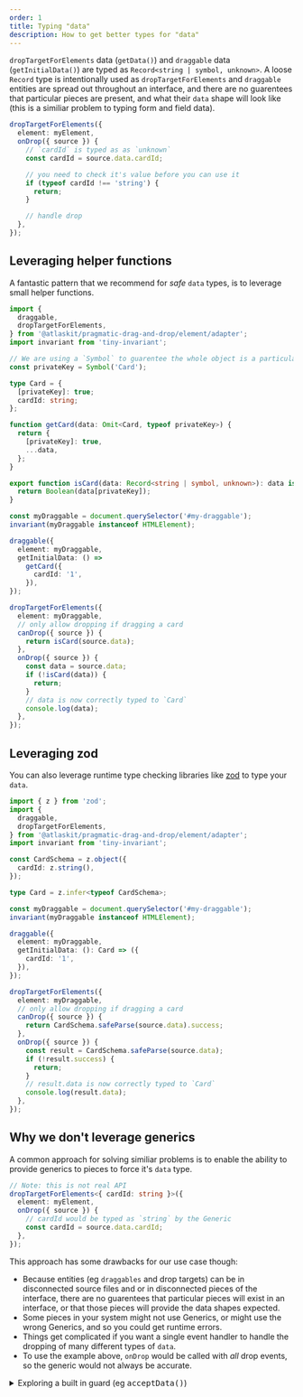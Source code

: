 ```yaml
---
order: 1
title: Typing "data"
description: How to get better types for "data"
---
```



`dropTargetForElements` data (`getData()`) and `draggable` data (`getInitialData()`) are typed as `Record<string | symbol, unknown>`. A loose `Record` type is intentionally used as `dropTargetForElements` and `draggable` entities are spread out throughout an interface, and there are no guarentees that particular pieces are present, and what their `data` shape will look like (this is a similiar problem to typing form and field data).

```ts
dropTargetForElements({
  element: myElement,
  onDrop({ source }) {
    // `cardId` is typed as as `unknown`
    const cardId = source.data.cardId;

    // you need to check it's value before you can use it
    if (typeof cardId !== 'string') {
      return;
    }

    // handle drop
  },
});
```

## Leveraging helper functions

A fantastic pattern that we recommend for _safe_ `data` types, is to leverage small helper functions.

```ts
import {
  draggable,
  dropTargetForElements,
} from '@atlaskit/pragmatic-drag-and-drop/element/adapter';
import invariant from 'tiny-invariant';

// We are using a `Symbol` to guarentee the whole object is a particular shape
const privateKey = Symbol('Card');

type Card = {
  [privateKey]: true;
  cardId: string;
};

function getCard(data: Omit<Card, typeof privateKey>) {
  return {
    [privateKey]: true,
    ...data,
  };
}

export function isCard(data: Record<string | symbol, unknown>): data is Card {
  return Boolean(data[privateKey]);
}

const myDraggable = document.querySelector('#my-draggable');
invariant(myDraggable instanceof HTMLElement);

draggable({
  element: myDraggable,
  getInitialData: () =>
    getCard({
      cardId: '1',
    }),
});

dropTargetForElements({
  element: myDraggable,
  // only allow dropping if dragging a card
  canDrop({ source }) {
    return isCard(source.data);
  },
  onDrop({ source }) {
    const data = source.data;
    if (!isCard(data)) {
      return;
    }
    // data is now correctly typed to `Card`
    console.log(data);
  },
});
```

## Leveraging zod

You can also leverage runtime type checking libraries like [zod](https://zod.dev/) to type your `data`.

```ts
import { z } from 'zod';
import {
  draggable,
  dropTargetForElements,
} from '@atlaskit/pragmatic-drag-and-drop/element/adapter';
import invariant from 'tiny-invariant';

const CardSchema = z.object({
  cardId: z.string(),
});

type Card = z.infer<typeof CardSchema>;

const myDraggable = document.querySelector('#my-draggable');
invariant(myDraggable instanceof HTMLElement);

draggable({
  element: myDraggable,
  getInitialData: (): Card => ({
    cardId: '1',
  }),
});

dropTargetForElements({
  element: myDraggable,
  // only allow dropping if dragging a card
  canDrop({ source }) {
    return CardSchema.safeParse(source.data).success;
  },
  onDrop({ source }) {
    const result = CardSchema.safeParse(source.data);
    if (!result.success) {
      return;
    }
    // result.data is now correctly typed to `Card`
    console.log(result.data);
  },
});
```

## Why we don't leverage generics

A common approach for solving similiar problems is to enable the ability to provide generics to pieces to force it's `data` type.

```ts
// Note: this is not real API
dropTargetForElements<{ cardId: string }>({
  element: myElement,
  onDrop({ source }) {
    // cardId would be typed as `string` by the Generic
    const cardId = source.data.cardId;
  },
});
```

This approach has some drawbacks for our use case though:

- Because entities (eg `draggables` and drop targets) can be in disconnected source files and or in disconnected pieces of the interface, there are no guarentees that particular pieces will exist in an interface, or that those pieces will provide the data shapes expected.
- Some pieces in your system might not use Generics, or might use the wrong Generics, and so you could get runtime errors.
- Things get complicated if you want a single event handler to handle the dropping of many different types of `data`.
- To use the example above, `onDrop` would be called with _all_ drop events, so the generic would not always be accurate.

<details>
    <summary>Exploring a built in guard (eg <tt>acceptData()</tt>)</summary>

<br />

<SectionMessage>

The intention of this section is to show that we have thought about adding a built in guard function, but that doing so doesn't work out that well.

</SectionMessage>

<br />

Conceptually we could introduce an `acceptData()` guard.

```ts
type Card = { cardId: string; instanceId: symbol };

dropTargetForElements<Card>({
  element: myElement,
  // Note: this is not real API.
  // Validate that `data` is the right type
  acceptData({ data }): data is Card {
    // We need to assert that `data` is a `Card`
    return isCard(data);
  },
  canDrop({ data }) {
    // let's assume that this is called after `acceptData` and
    // `data` is now typed. Now we can do our additional checks.
    return data.instanceId === ourInstanceId;
  },
  onDrop({ source }) {
    // cardId could be typed as `string`
    const cardId = source.data.cardId;
  },
});
```

- We still need to do run time checking (it's now just in a seperate place)
- `canDrop` checks are split up into different functions

<br />

It seems to be cleaner to let consumers do their own runtime checking and not introduce an additional `acceptData()` guard.

```ts
// Real API
dropTargetForElements({
  element: myElement,
  canDrop({ source }) {
    return isCard(source.data) && source.data.instanceId === ourInstanceId;
  },
  onDrop({ source }) {
    if (!isCard(source.data)) {
      return;
    }
    // source.data is now typed as `Card`.
  },
});
```

</details>
